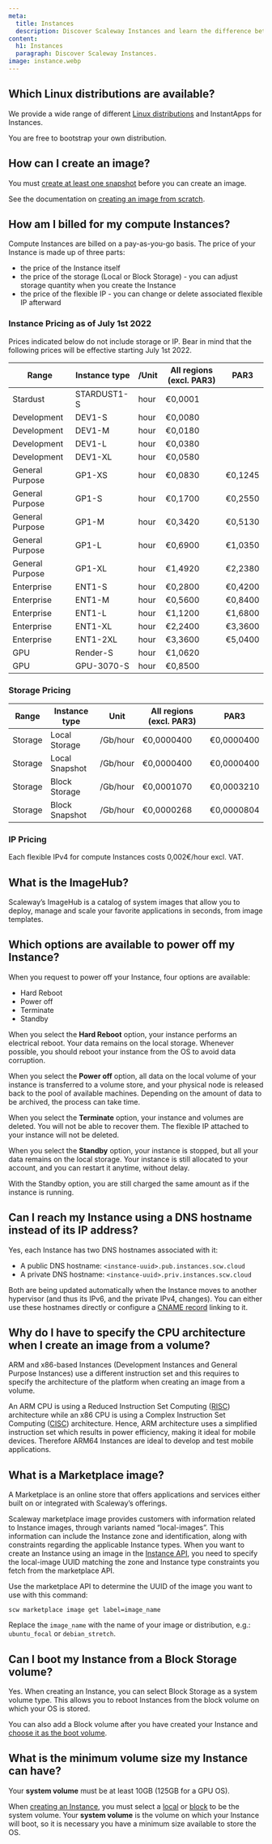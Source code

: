 ```yaml
---
meta:
  title: Instances
  description: Discover Scaleway Instances and learn the difference between images and snapshots.
content:
  h1: Instances
  paragraph: Discover Scaleway Instances.
image: instance.webp
---
```


## Which Linux distributions are available?

We provide a wide range of different [Linux distributions](https://www.scaleway.com/en/imagehub/) and InstantApps for Instances.

You are free to bootstrap your own distribution. 

## How can I create an image?

You must [create at least one snapshot](/compute/instances/how-to/create-a-snapshot/) before you can create an image.

See the documentation on [creating an image from scratch](/compute/instances/how-to/create-image-from-snapshot/).

## How am I billed for my compute Instances?

Compute Instances are billed on a pay-as-you-go basis. The price of your Instance is made up of three parts:

* the price of the Instance itself
* the price of the storage (Local or Block Storage) - you can adjust storage quantity when you create the Instance
* the price of the flexible IP - you can change or delete associated flexible IP afterward

### Instance Pricing as of July 1st 2022

<Message type="important">
Prices indicated below do not include storage or IP. Bear in mind that the following prices will be effective starting July 1st 2022.
</Message>

| Range           | Instance type | /Unit   | All regions  (excl. PAR3) | PAR3     |
|-----------------|---------------|---------|---------------------------|----------|
| Stardust        | STARDUST1-S   | hour    | €0,0001                   |          |
| Development     | DEV1-S        | hour    | €0,0080                   |          |
| Development     | DEV1-M        | hour    | €0,0180                   |          |
| Development     | DEV1-L        | hour    | €0,0380                   |          |
| Development     | DEV1-XL       | hour    | €0,0580                   |          |
| General Purpose | GP1-XS        | hour    | €0,0830                   | €0,1245  |
| General Purpose | GP1-S         | hour    | €0,1700                   | €0,2550  |
| General Purpose | GP1-M         | hour    | €0,3420                   | €0,5130  |
| General Purpose | GP1-L         | hour    | €0,6900                   | €1,0350  |
| General Purpose | GP1-XL        | hour    | €1,4920                   | €2,2380  |
| Enterprise      | ENT1-S        | hour    | €0,2800                   | €0,4200  |
| Enterprise      | ENT1-M        | hour    | €0,5600                   | €0,8400  |
| Enterprise      | ENT1-L        | hour    | €1,1200                   | €1,6800  |
| Enterprise      | ENT1-XL       | hour    | €2,2400                   | €3,3600  |
| Enterprise      | ENT1-2XL      | hour    | €3,3600                   | €5,0400  |
| GPU             | Render-S      | hour    | €1,0620                   |          |
| GPU             | GPU-3070-S    | hour    | €0,8500                   |          |


### Storage Pricing

| Range   | Instance type   | Unit         | All regions  (excl. PAR3) | PAR3        |
|---------|-----------------|--------------|---------------------------|-------------|
| Storage | Local Storage   | /Gb/hour     | €0,0000400                | €0,0000400  |
| Storage | Local Snapshot  | /Gb/hour     | €0,0000400                | €0,0000400  |
| Storage | Block Storage   | /Gb/hour     | €0,0001070                | €0,0003210  |
| Storage | Block Snapshot  | /Gb/hour     | €0,0000268                | €0,0000804  |

### IP Pricing

Each flexible IPv4 for compute Instances costs 0,002€/hour excl. VAT.

## What is the ImageHub?

Scaleway’s ImageHub is a catalog of system images that allow you to deploy, manage and scale your favorite applications in seconds, from image templates.

## Which options are available to power off my Instance?

When you request to power off your Instance, four options are available:
- Hard Reboot
- Power off
- Terminate
- Standby

When you select the **Hard Reboot** option, your instance performs an electrical reboot. Your data remains on the local storage. Whenever possible, you should reboot your instance from the OS to avoid data corruption.

When you select the **Power off** option, all data on the local volume of your instance is transferred to a volume store, and your physical node is released back to the pool of available machines. Depending on the amount of data to be archived, the process can take time.

When you select the **Terminate** option, your instance and volumes are deleted. You will not be able to recover them. The flexible IP attached to your instance will not be deleted.

When you select the **Standby** option, your instance is stopped, but all your data remains on the local storage. Your instance is still allocated to your account, and you can restart it anytime, without delay.

<Message type="important">
With the Standby option, you are still charged the same amount as if the instance is running.
</Message>

## Can I reach my Instance using a DNS hostname instead of its IP address?

Yes, each Instance has two DNS hostnames associated with it: 

* A public DNS hostname: `<instance-uuid>.pub.instances.scw.cloud` 
* A private DNS hostname: `<instance-uuid>.priv.instances.scw.cloud`

Both are being updated automatically when the Instance moves to another hypervisor (and thus its IPv6, and the private IPv4, changes). You can either use these hostnames directly or configure a [CNAME record](/dedibox-network/dns/concepts/#resource-records) linking to it. 

## Why do I have to specify the CPU architecture when I create an image from a volume?

ARM and x86-based Instances (Development Instances and General Purpose Instances) use a different instruction set and this requires to specify the architecture of the platform when creating an image from a volume.

An ARM CPU is using a Reduced Instruction Set Computing ([RISC](https://en.wikipedia.org/wiki/Reduced_instruction_set_computer)) architecture while an x86 CPU is using a Complex Instruction Set Computing ([CISC](https://en.wikipedia.org/wiki/Complex_instruction_set_computer)) architecture.
Hence, ARM architecture uses a simplified instruction set which results in power efficiency, making it ideal for mobile devices. Therefore ARM64 Instances are ideal to develop and test mobile applications.

## What is a Marketplace image?

A Marketplace is an online store that offers applications and services either built on or integrated with Scaleway’s offerings.

Scaleway marketplace image provides customers with information related to Instance images, through variants named “local-images”. This information can include the Instance zone and identification, along with constraints regarding the applicable Instance types. When you want to create an Instance using an image in the [Instance API](https://developers.scaleway.com/en/products/instance/api/), you need to specify the local-image UUID matching the zone and Instance type constraints you fetch from the marketplace API. 

Use the marketplace API to determine the UUID of the image you want to use with this command:

  ```
  scw marketplace image get label=image_name
  ```

Replace the `image_name` with the name of your image or distribution, e.g.: `ubuntu_focal` or `debian_stretch`.

## Can I boot my Instance from a Block Storage volume?

Yes. When creating an Instance, you can select Block Storage as a system volume type. This allows you to reboot Instances from the block volume on which your OS is stored. 

You can also add a Block volume after you have created your Instance and [choose it as the boot volume](/compute/instances/how-to/use-boot-modes/#how-to-change-the-boot-volume).

## What is the minimum volume size my Instance can have?

Your **system volume** must be at least 10GB (125GB for a GPU OS).

When [creating an Instance](/compute/instances/how-to/create-an-instance), you must select a [local](/compute/instances/concepts#local-volumes) or [block](/compute/instances/concepts#block-volumes) to be the system volume. Your **system volume** is the volume on which your Instance will boot, so it is necessary you have a minimum size available to store the OS.

